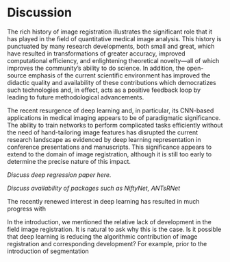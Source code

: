 

# Discussion

The rich history of image registration illustrates the significant role that it has
played in the field of quantitative medical image analysis.  This history is punctuated
by many research developments, both small and great, which have resulted in transformations
of greater accuracy, improved computational efficiency, and
enlightening theoretical novelty---all of which improves the community's ability to do science.  In
addition, the open-source emphasis of the current scientific environment has improved
the didactic quality and availability of these contributions which democratizes
such technologies and, in effect, acts as a positive feedback loop by leading to future
methodological advancements.

The recent resurgence of deep learning and, in particular, its CNN-based applications in medical
imaging appears to be of paradigmatic significance.  The ability to train networks to perform
complicated tasks efficiently without the need of hand-tailoring image features has disrupted
the current research landscape as evidenced by deep learning representation in conference
presentations and manuscripts.  This significance appears to extend to the
domain of image registration, although it is still too early to determine the precise nature
of this impact.

_Discuss deep regression paper here._

_Discuss availability of packages such as NiftyNet, ANTsRNet_

The recently renewed interest in deep learning has resulted in much progress
with




In the introduction, we mentioned the relative lack of development in the
field image registration.  It is natural to ask why this is the case.
Is it possible that deep learning is reducing the algorithmic contribution
of image registration and corresponding development?  For example, prior
to the introduction of segmentation


